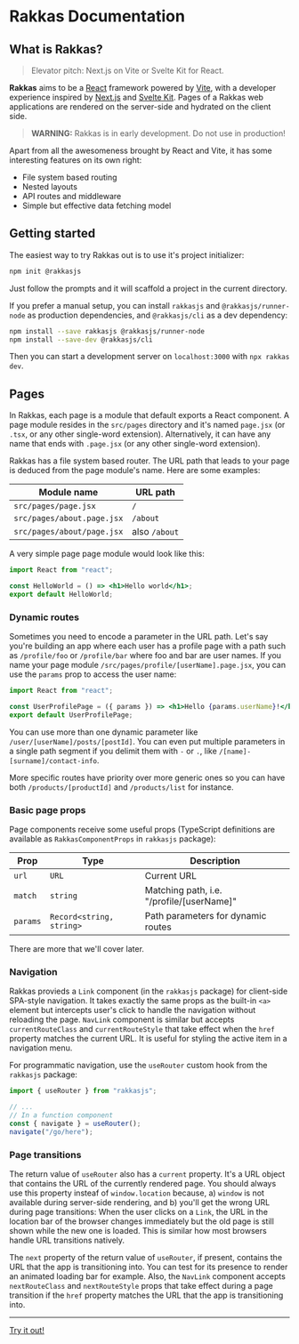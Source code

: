 
# Rakkas Documentation

## What is Rakkas?

> Elevator pitch: Next.js on Vite or Svelte Kit for React.

**Rakkas** aims to be a [React](https://reactjs.org) framework powered by [Vite](https://vitejs.dev), with a developer experience inspired by [Next.js](https://nextjs.org) and [Svelte Kit](https://kit.svelte.dev). Pages of a Rakkas web applications are rendered on the server-side and hydrated on the client side.

> **WARNING:** Rakkas is in early development. Do not use in production!

Apart from all the awesomeness brought by React and Vite, it has some interesting features on its own right:

- File system based routing
- Nested layouts
- API routes and middleware
- Simple but effective data fetching model

## Getting started

The easiest way to try Rakkas out is to use it's project initializer:

```sh
npm init @rakkasjs
```

Just follow the prompts and it will scaffold a project in the current directory.

If you prefer a manual setup, you can install `rakkasjs` and `@rakkasjs/runner-node` as production dependencies, and `@rakkasjs/cli` as a dev dependency:

```sh
npm install --save rakkasjs @rakkasjs/runner-node
npm install --save-dev @rakkasjs/cli
```

Then you can start a development server on `localhost:3000` with `npx rakkas dev`.

## Pages

In Rakkas, each page is a module that default exports a React component. A page module resides in the `src/pages` directory and it's named `page.jsx` (or `.tsx`, or any other single-word extension). Alternatively, it can have any name that ends with `.page.jsx` (or any other single-word extension).

Rakkas has a file system based router. The URL path that leads to your page is deduced from the page module's name. Here are some examples:

| Module name                | URL path      |
| -------------------------- | ------------- |
| `src/pages/page.jsx`       | `/`           |
| `src/pages/about.page.jsx` | `/about`      |
| `src/pages/about/page.jsx` | also `/about` |

A very simple page page module would look like this:

```jsx
import React from "react";

const HelloWorld = () => <h1>Hello world</h1>;
export default HelloWorld;
```

### Dynamic routes

Sometimes you need to encode a parameter in the URL path. Let's say you're building an app where each user has a profile page with a path such as `/profile/foo` or `/profile/bar` where foo and bar are user names. If you name your page module `/src/pages/profile/[userName].page.jsx`, you can use the `params` prop to access the user name:

```jsx
import React from "react";

const UserProfilePage = ({ params }) => <h1>Hello {params.userName}!</h1>;
export default UserProfilePage;
```

You can use more than one dynamic parameter like `/user/[userName]/posts/[postId]`. You can even put multiple parameters in a single path segment if you delimit them with `-` or `.`, like `/[name]-[surname]/contact-info`.

More specific routes have priority over more generic ones so you can have both `/products/[productId]` and `/products/list` for instance.

### Basic page props

Page components receive some useful props (TypeScript definitions are available as `RakkasComponentProps` in `rakkasjs` package):

| Prop     | Type                     | Description                               |
| -------- | ------------------------ | ----------------------------------------- |
| `url`    | `URL`                    | Current URL                               |
| `match`  | `string`                 | Matching path, i.e. "/profile/[userName]" |
| `params` | `Record<string, string>` | Path parameters for dynamic routes        |

There are more that we'll cover later.

### Navigation

Rakkas provieds a `Link` component (in the `rakkasjs` package) for client-side SPA-style navigation. It takes exactly the same props as the built-in `<a>` element but intercepts user's click to handle the navigation without reloading the page. `NavLink` component is similar but accepts `currentRouteClass` and `currentRouteStyle` that take effect when the `href` property matches the current URL. It is useful for styling the active item in a navigation menu.

For programmatic navigation, use the `useRouter` custom hook from the `rakkasjs` package:

```js
import { useRouter } from "rakkasjs";

// ...
// In a function component
const { navigate } = useRouter();
navigate("/go/here");
```

### Page transitions

The return value of `useRouter` also has a `current` property. It's a URL object that contains the URL of the currently rendered page. You should always use this property insteaf of `window.location` because, a) `window` is not available during server-side rendering, and b) you'll get the wrong URL during page transitions: When the user clicks on a `Link`, the URL in the location bar of the browser changes immediately but the old page is still shown while the new one is loaded. This is similar how most browsers handle URL transitions natively.

The `next` property of the return value of `useRouter`, if present, contains the URL that the app is transitioning into. You can test for its presence to render an animated loading bar for example. Also, the `NavLink` component accepts `nextRouteClass` and `nextRouteStyle` props that take effect during a page transition if the `href` property matches the URL that the app is transitioning into.

---

[Try it out!](/examples/pokemon)
